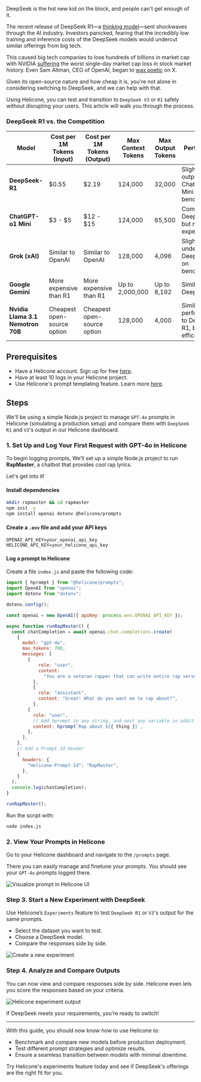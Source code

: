 DeepSeek is the hot new kid on the block, and people can't get enough of it.

The recent release of DeepSeek R1—a [thinking model](link-to-other-article)—sent shockwaves through the AI industry. Investors panicked, fearing that the incredibly low training and inference costs of the DeepSeek models would undercut similar offerings from big tech. 

This caused big tech companies to lose hundreds of billions in market cap with NVIDIA [suffering](https://www.datacenterdynamics.com/en/news/nvidia-records-largest-market-cap-loss-in-us-history-as-deepseek-wipes-out-600bn/#:~:text=Nvidia's%20share%20price%20fell%20some,off%20the%20GPU%20company's%20valuation.) the worst single-day market cap loss in stock market history. Even Sam Altman, CEO of OpenAI, began to [wax poetic](https://x.com/sama/status/1883185690508488934) on X. 

Given its open-source nature and how cheap it is, you're not alone in considering switching to DeepSeek, and we can help with that.

Using Helicone, you can test and transition to `DeepSeek V3` or `R1` safely without disrupting your users. This article will walk you through the process.

### DeepSeek R1 vs. the Competition
| Model                  | Cost per 1M Tokens (Input) | Cost per 1M Tokens (Output) | Max Context Tokens | Max Output Tokens | Performance |
|------------------------|--------------------------|---------------------------|--------------------|------------------|-------------|
| **DeepSeek-R1**        | $0.55                     | $2.19                      | 124,000           | 32,000           | Slightly outperforms ChatGPT-o1 Mini on benchmarks |
| **ChatGPT-o1 Mini**    | $3 - $5                   | $12 - $15                  | 124,000           | 65,500           | Comparable to DeepSeek-R1, but more expensive |
| **Grok (xAI)**         | Similar to OpenAI         | Similar to OpenAI          | 128,000           | 4,096           | Slightly underperforms DeepSeek-R1 on benchmarks |
| **Google Gemini**      | More expensive than R1    | More expensive than R1     | Up to 2,000,000 | Up to 8,192 | Similar to DeepSeek R1 |
| **Nvidia Llama 3.1 Nemotron 70B** | Cheapest open-source option | Cheapest open-source option | 128,000 | 4,000 | Similar performance to DeepSeek R1, but less efficient |

## Prerequisites

- Have a Helicone account. Sign up for free [here](https://us.helicone.ai/signup).
- Have at least 10 logs in your Helicone project.
- Use Helicone's prompt templating feature. Learn more [here](https://docs.helicone.ai/features/prompts).

## Steps

We'll be using a simple Node.js project to manage `GPT-4o` prompts in Helicone (simulating a production setup) and compare them with `DeepSeek R1` and `V3`'s output in our Helicone dashboard. 

<BottomLine
  title="Tip 💡"
  description="If you already have a live project with Helicone set up, you can skip to the third step and go directly to comparing model outputs."
/>

### 1. Set Up and Log Your First Request with GPT-4o in Helicone

To begin logging prompts, We’ll set up a simple Node.js project to run **RapMaster**, a chatbot that provides cool rap lyrics.

Let's get into it!

#### Install dependencies

```sh
mkdir rapmaster && cd rapmaster
npm init -y
npm install openai dotenv @helicone/prompts
```

#### Create a `.env` file and add your API keys

```
OPENAI_API_KEY=your_openai_api_key
HELICONE_API_KEY=your_helicone_api_key
```

#### Log a prompt to Helicone

Create a file `index.js` and paste the following code:

```javascript
import { hprompt } from "@helicone/prompts";
import OpenAI from "openai";
import dotenv from "dotenv";

dotenv.config();

const openai = new OpenAI({ apiKey: process.env.OPENAI_API_KEY });

async function runRapMaster() {
  const chatCompletion = await openai.chat.completions.create(
    {
      model: "gpt-4o",
      max_tokens: 700,
      messages: [
        {
            role: "user",
            content:
              "You are a veteran rapper that can write entire rap verses on anything.",
          },
          {
            role: "assistant",
            content: "Great! What do you want me to rap about?",
          },
        {
          role: "user",
          // Add hprompt to any string, and nest any variable in additional brackets `{}`
          content: hprompt`Rap about ${{ thing }}`,
        },
      ],
    },
    // Add a Prompt Id Header 
    {
      headers: {
        "Helicone-Prompt-Id": "RapMaster",
      },
    }
  );
  console.log(chatCompletion);
}

runRapMaster();
```

Run the script with:

```sh
node index.js
```

### 2. View Your Prompts in Helicone

Go to your Helicone dashboard and navigate to the `/prompts` page. 

There you can easily manage and finetune your prompts. You should see your `GPT-4o` prompts logged there.

![Visualize prompt in Helicone UI](/static/blog/experiments/prompt-page.webp)

### Step 3. Start a New Experiment with DeepSeek

Use Helicone’s `Experiments` feature to test `DeepSeek R1` or `V3`'s output for the same prompts.

- Select the dataset you want to test.
- Choose a DeepSeek model.
- Compare the responses side by side.

![Create a new experiment](/static/blog/experiments/new-experiment.webp)

### Step 4. Analyze and Compare Outputs

You can now view and compare responses side by side. Helicone even lets you score the responses based on your criteria. 

![Helicone experiment output](/static/blog/experiments/output.webp)

If DeepSeek meets your requirements, you’re ready to switch!

<CallToAction
  title="Compare models' performance with Helicone"
  description="Helicone supports DeepSeek and most other models. Get started today"
  primaryButtonText="Get Started for Free"
  primaryButtonLink="https://helicone.ai/signup"
  secondaryButtonText="Contact Us"
  secondaryButtonLink="https://helicone.ai/contact"
/>

---

With this guide, you should now know how to use Helicone to:

- Benchmark and compare new models before production deployment.
- Test different prompt strategies and optimize results.
- Ensure a seamless transition between models with minimal downtime.

Try Helicone's experiments feature today and see if DeepSeek's offerings are the right fit for you.

